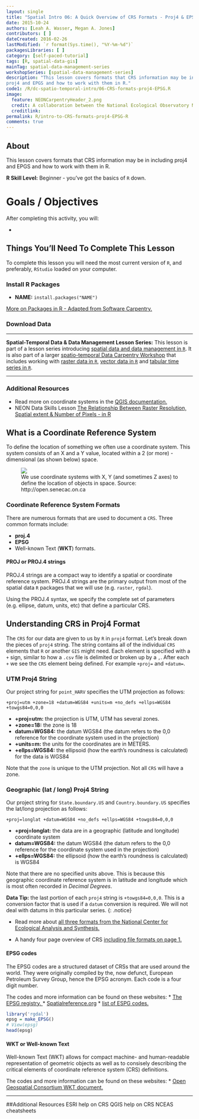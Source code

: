 ```yaml
---
layout: single
title: "Spatial Intro 06: A Quick Overview of CRS Formats - Proj4 & EPSG - in R"
date: 2015-10-24
authors: [Leah A. Wasser, Megan A. Jones]
contributors: [ ]
dateCreated: 2016-02-26
lastModified: `r format(Sys.time(), "%Y-%m-%d")`
packagesLibraries: [ ]
category: [self-paced-tutorial]
tags: [R, spatial-data-gis]
mainTag: spatial-data-management-series
workshopSeries: [spatial-data-management-series]
description: "This lesson covers formats that CRS information may be in including
proj4 and EPGS and how to work with them in R."
code1: /R/dc-spatio-temporal-intro/06-CRS-formats-proj4-EPSG.R
image:
  feature: NEONCarpentryHeader_2.png
  credit: A collaboration between the National Ecological Observatory Network (NEON) and Data Carpentry
  creditlink:
permalink: R/intro-to-CRS-formats-proj4-EPSG-R
comments: true
---
```



## About

This lesson covers formats that CRS information may be in including
proj4 and EPGS and how to work with them in R.

**R Skill Level:** Beginner - you've got the basics of `R` down.

<div id="objectives" markdown="1">

# Goals / Objectives

After completing this activity, you will:

*


## Things You’ll Need To Complete This Lesson

To complete this lesson you will need the most current version of `R`, and
preferably, `RStudio` loaded on your computer.

### Install R Packages

* **NAME:** `install.packages("NAME")`

[More on Packages in R - Adapted from Software Carpentry.]({{site.baseurl}}R/Packages-In-R/)

### Download Data


****

**Spatial-Temporal Data & Data Management Lesson Series:** This lesson is part
of a lesson series introducing
[spatial data and data management in `R` ]({{ site.baseurl }}tutorial/URL).
It is also part of a larger
[spatio-temporal Data Carpentry Workshop ]({{ site.baseurl }}workshops/spatio-temporal-workshop)
that includes working with
[raster data in `R` ]({{ site.baseurl }}tutorial/spatial-raster-series),
[vector data in `R` ]({{ site.baseurl }}tutorial/spatial-vector-series)
and
[tabular time series in `R` ]({{ site.baseurl }}tutorial/tabular-time-series).

****

### Additional Resources
* Read more on coordinate systems in the
<a href="http://docs.qgis.org/2.0/en/docs/gentle_gis_introduction/coordinate_reference_systems.html" target="_blank">
QGIS documentation.</a>
* NEON Data Skills Lesson <a href="{{ site.baseurl }}/GIS-Spatial-Data/Working-With-Rasters/" target="_blank">The Relationship Between Raster Resolution, Spatial extent & Number of Pixels - in R</a>

</div>

## What is a Coordinate Reference System

To define the location of something we often use a coordinate system. This system
consists of an X and a Y value, located within a 2 (or more) -dimensional
(as shown below) space.

<figure>
	<a href="http://open.senecac.on.ca/clea/label/projectImages/15_276_xy-grid.jpg">
	<img src="http://open.senecac.on.ca/clea/label/projectImages/15_276_xy-grid.jpg"></a>
	<figcaption> We use coordinate systems with X, Y (and sometimes Z axes) to
	define the location of objects in space.
	Source: http://open.senecac.on.ca
	</figcaption>
</figure>


### Coordinate Reference System Formats

There are numerous formats that are used to document a `CRS`. Three common
formats include:

* **proj.4**
* **EPSG**
* Well-known Text (**WKT**)
formats.

#### PROJ or PROJ.4 strings

PROJ.4 strings are a compact way to identify a spatial or coordinate reference
system. PROJ.4 strings are the primary output from most of the spatial data `R`
packages that we will use (e.g. `raster`, `rgdal`).

Using the PROJ.4 syntax, we specify the complete set of parameters (e.g. ellipse, datum,
units, etc) that define a particular CRS.


## Understanding CRS in Proj4 Format
The `CRS` for our data are given to us by `R` in `proj4` format. Let's break
down the pieces of `proj4` string. The string contains all of the individual
`CRS` elements that `R` or another `GIS` might need. Each element is specified
with a `+` sign, similar to how a `.csv` file is delimited or broken up by
a `,`. After each `+` we see the `CRS` element being defined. For example
`+proj=` and `+datum=`.

### UTM Proj4 String
Our project string for `point_HARV` specifies the UTM projection as follows:

`+proj=utm +zone=18 +datum=WGS84 +units=m +no_defs +ellps=WGS84 +towgs84=0,0,0`

* **+proj=utm:** the projection is UTM, UTM has several zones.
* **+zone=18:** the zone is 18
* **datum=WGS84:** the datum WGS84 (the datum refers to the  0,0 reference for
the coordinate system used in the projection)
* **+units=m:** the units for the coordinates are in METERS.
* **+ellps=WGS84:** the ellipsoid (how the earth's  roundness is calculated) for
the data is WGS84

Note that the `zone` is unique to the UTM projection. Not all `CRS` will have a
zone.

### Geographic (lat / long) Proj4 String

Our project string for `State.boundary.US` and `Country.boundary.US` specifies
the lat/long projection as follows:

`+proj=longlat +datum=WGS84 +no_defs +ellps=WGS84 +towgs84=0,0,0`

* **+proj=longlat:** the data are in a geographic (latitude and longitude)
coordinate system
* **datum=WGS84:** the datum WGS84 (the datum refers to the  0,0 reference for
the coordinate system used in the projection)
* **+ellps=WGS84:** the ellipsoid (how the earth's roundness is calculated)
is WGS84

Note that there are no specified units above. This is because this geographic
coordinate reference system is in latitude and longitude which is most
often recorded in *Decimal Degrees*.

<i class="fa fa-star"></i> **Data Tip:** the last portion of each `proj4` string
is `+towgs84=0,0,0 `. This is a conversion factor that is used if a `datum`
conversion is required. We will not deal with datums in this particular series.
{: .notice}


* Read more about <a href="https://www.nceas.ucsb.edu/scicomp/recipes/projections" target="_blank">all three formats from the National Center for Ecological Analysis and Synthesis.</a>

* A handy four page overview of CRS <a href="https://www.nceas.ucsb.edu/~frazier/RSpatialGuides/OverviewCoordinateReferenceSystems.pdf" target="_blank">including file formats on page 1.</a>

#### EPSG codes
The EPSG codes are a structured dataset of CRSs that are used around the world. They were
originally compiled by the, now defunct, European Petroleum Survey Group, hence the
EPSG acronym. Each code is a four digit number.

The codes and more information can be found on these websites:
* <a href="http://www.epsg-registry.org/" target="_blank">The EPSG registry. </a>
* <a href="http://spatialreference.org/" target="_blank">Spatialreference.org</a>
* <a href="http://spatialreference.org/ref/epsg/" target="_blank">list of ESPG codes.</a>

``` r

library('rgdal')
epsg = make_EPSG()
# View(epsg)
head(epsg)
```

#### WKT or Well-known Text
Well-known Text (WKT) allows for compact machine- and human-readable representation of
geometric objects as well as to consisely describing the critical elements of
coordinate reference system (CRS) definitions.

The codes and more information can be found on these websites:
* <a href="http://docs.opengeospatial.org/is/12-063r5/12-063r5.html#43" target="_blank">Open Geospatial Consortium WKT document. </a>


***
##Additional Resources
ESRI help on CRS
QGIS help on CRS
NCEAS cheatsheets
